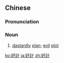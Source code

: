 {{also|奸计}}
==Chinese==
{{zh-forms|s=奸计}}

===Pronunciation===
{{zh-pron
|m=jiānjì
|mn=kan-kè
|cat=n
}}

===Noun===
{{zh-noun}}

# {{lb|zh|literary}} [[dastardly]] [[plan]]; [[evil]] [[plot]]

[[ko:奸計]]
[[ja:奸計]]
[[zh:奸計]]